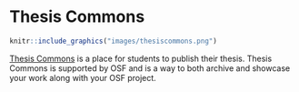# Thesis Commons


```r
knitr::include_graphics("images/thesiscommons.png")
```



 [Thesis Commons](https://thesiscommons.org/) is a place for students to publish their thesis. Thesis Commons is supported by OSF and is a way to both archive and showcase your work along with your OSF project.   



